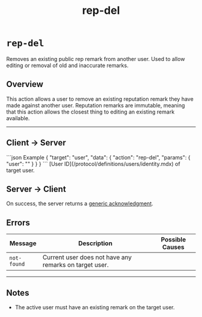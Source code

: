 ﻿---
title: "rep-del"
---

# `rep-del`


Removes an existing public rep remark from another user. Used to allow editing or removal of old and inaccurate remarks.

## Overview

This action allows a user to remove an existing reputation remark they have made against another user. Reputation
remarks are immutable, meaning that this action allows the closest thing to editing an existing remark available.

---

## Client → Server

<SchemaExample path="/comms/users/rep-del.json">
```json Example
{
    "target": "user",
    "data": {
        "action": "rep-del",
        "params": {
            "user": ""
        }
    }
}
```
</SchemaExample>

<ParamsList>
    <Param name="user" type="string" required>
        [User ID](/protocol/definitions/users/identity.mdx) of target user.
    </Param>
</ParamsList>


## Server → Client

On success, the server returns a [generic acknowledgment](/docs/protocol/targets/generic/acknowledge).

## Errors

| Message     | Description                                            | Possible Causes |
|-------------|--------------------------------------------------------|-----------------|
| `not-found` | Current user does not have any remarks on target user. |                 |

---

## Notes

- The active user must have an existing remark on the target user.
